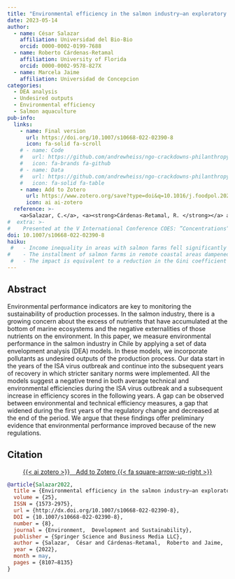```yaml
---
title: "Environmental efficiency in the salmon industry—an exploratory analysis around the 2007 ISA virus outbreak and subsequent regulations in Chile"
date: 2023-05-14
author:
  - name: César Salazar
    affiliation: Universidad del Bio-Bio
    orcid: 0000-0002-0199-7688
  - name: Roberto Cárdenas-Retamal
    affiliation: University of Florida
    orcid: 0000-0002-9578-827X
  - name: Marcela Jaime
    affiliation: Universidad de Concepcion
categories: 
  - DEA analysis
  - Undesired outputs
  - Environmental efficiency 
  - Salmon aquaculture
pub-info:
  links:
    - name: Final version
      url: https://doi.org/10.1007/s10668-022-02390-8
      icon: fa-solid fa-scroll
    # - name: Code
    #   url: https://github.com/andrewheiss/ngo-crackdowns-philanthropy
    #   icon: fa-brands fa-github
    # - name: Data
    #   url: https://github.com/andrewheiss/ngo-crackdowns-philanthropy/tree/master/data
    #   icon: fa-solid fa-table
    - name: Add to Zotero
      url: https://www.zotero.org/save?type=doi&q=10.1016/j.foodpol.2021.102078
      icon: ai ai-zotero
  reference: >-
    <a>Salazar, C.</a>, <a><strong>Cárdenas-Retamal, R. </strong></a> and <a>Jaime M</a>. (2023) “Environmental efficiency in the salmon industry—an exploratory analysis around the 2007 ISA virus outbreak and subsequent regulations in Chile”. <em>Environmnent, Development and Sustainability</em> 25: 8107-8135, doi: <a href="https://doi.org/10.1007/s10668-022-02390-8"><code>10.1007/s10668-022-02390-8</code></a>
#  extra: >-
#    Presented at the V International Conference COES: ”Concentrations” in 2018, and in the X Annual Meeting of the Chilean Society of Regional Studies SOCHER in 2018.
doi: 10.1007/s10668-022-02390-8
haiku: 
 #   - Income inequality in areas with salmon farms fell significantly compared to areas without farms.
#    - The installment of salmon farms in remote coastal areas dampened the general trend of increased income inequality.
 #   - The impact is equivalent to a reduction in the Gini coefficient from 0.479 to 0.464.
---
```


## Abstract

Environmental performance indicators are key to monitoring the sustainability of production processes. In the salmon industry, there is a growing concern about the excess of nutrients that have accumulated at the bottom of marine ecosystems and the negative externalities of those nutrients on the environment. In this paper, we measure environmental performance in the salmon industry in Chile by applying a set of data envelopment analysis (DEA) models. In these models, we incorporate pollutants as undesired outputs of the production process. Our data start in the years of the ISA virus outbreak and continue into the subsequent years of recovery in which stricter sanitary norms were implemented. All the models suggest a negative trend in both average technical and environmental efficiencies during the ISA virus outbreak and a subsequent increase in efficiency scores in the following years. A gap can be observed between environmental and technical efficiency measures, a gap that widened during the first years of the regulatory change and decreased at the end of the period. We argue that these findings offer preliminary evidence that environmental performance improved because of the new regulations.


## Citation

<p class="buttons" style="text-align:center;">
<a class="btn btn-danger" target="_blank" href="https://www.zotero.org/save?type=doi&q=10.1177/0899764020971045">{{< ai zotero >}}&emsp;Add to Zotero {{< fa square-arrow-up-right >}}</a>
</p>

```bibtex
@article{Salazar2022,
  title = {Environmental efficiency in the salmon industry—an exploratory analysis around the 2007 ISA virus outbreak and subsequent regulations in Chile},
  volume = {25},
  ISSN = {1573-2975},
  url = {http://dx.doi.org/10.1007/s10668-022-02390-8},
  DOI = {10.1007/s10668-022-02390-8},
  number = {8},
  journal = {Environment,  Development and Sustainability},
  publisher = {Springer Science and Business Media LLC},
  author = {Salazar,  César and Cárdenas-Retamal,  Roberto and Jaime,  Marcela},
  year = {2022},
  month = may,
  pages = {8107–8135}
}
```

